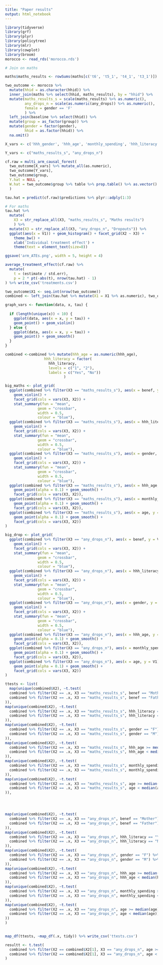 ```yaml
---
title: "Paper results"
output: html_notebook
---
```


```r
library(tidyverse)
library(grf)
library(plyr)
library(policytree)
library(mlr)
library(cowplot)
library(broom)
morocco <- read_rds('morocco.rds')
```

```r
# Join on maths

maths$maths_results <- rowSums(maths[c('t6', 't5_1', 't4_1', 't3_1')])

two_outcome <- morocco %>%
  mutate(hhid = as.character(hhid)) %>%
  inner_join(maths %>% select(hhid, maths_results), by = "hhid") %>%
  mutate(maths_results_s = scale(maths_results) %>% as.numeric(),
         any_drops_n = scale(as.numeric(any_drops)) %>% as.numeric(),
         female = gender == 'F'
         ) %>%
  left_join(baseline %>% select(hhid)) %>%
  mutate(group = as_factor(group)) %>%
  mutate(gender = factor(gender),
         hhid = as.factor(hhid)) %>%
  na.omit()

```

```r
X_vars <- c('hhh_gender', 'hhh_age', 'monthly_spending', 'hhh_literacy', 'age', 'gender', 'benef')

Y_vars <- c("maths_results_s", "any_drops_n")
```


```r
cf.raw = multi_arm_causal_forest(
  two_outcome[X_vars] %>% mutate_all(as.numeric), 
  two_outcome[Y_vars], 
  two_outcome$group,
  Y.hat = NULL ,
  W.hat = two_outcome$group %>% table %>% prop.table() %>% as.vector()
  )

tau.hat = predict(cf.raw)$predictions %>% plyr::adply(1:3)
```

```r
# For maths
tau.hat %>%
  mutate(
    X3 = str_replace_all(X3, "maths_results_s", "Maths results")
    ) %>%
  mutate(X3 = str_replace_all(X3, "any_drops_n", "Dropouts")) %>%
  ggplot(aes(x = V1)) + geom_histogram() + facet_grid(X2 ~ X3) +
    theme_bw() +
    xlab('Individual treatment effect') +
    theme(text = element_text(size=8))

ggsave('arm_ATEs.png', width = 5, height = 4)
```

```r
average_treatment_effect(cf.raw) %>% 
  mutate(
    t = (estimate / std.err),
    p = 2 * pt(-abs(t), nrow(tau.hat) - 1)
) %>% write_csv('treatments.csv')
```

```r
two_outcome$X1 <- seq.int(nrow(two_outcome))
combined <- left_join(tau.hat %>% mutate(X1 = X1 %>% as.numeric), two_outcome, by = "X1")
```

```r

graph_vars <- function(data, x, tau) {
  
  if (length(unique(x)) < 10) {
    ggplot(data, aes(x = x, y = tau)) +
    geom_point() + geom_violin()
  } else {
    ggplot(data, aes(x = x, y = tau)) +
    geom_point() + geom_smooth()
  }
}

```

```r
combined <-combined %>% mutate(hhh_age = as.numeric(hhh_age),
                  hhh_literacy = factor(
                    hhh_literacy,
                    levels = c("1", "2"), 
                    labels = c("Yes", "No"))
                           )
```

```r

big_maths <- plot_grid(
  ggplot(combined %>% filter(X3 == "maths_results_s"), aes(x = benef, y = V1)) +
    geom_violin() +
    facet_grid(cols = vars(X3, X2)) +
    stat_summary(fun = "mean",
               geom = "crossbar", 
               width = 0.5,
               colour = "blue"),
  ggplot(combined %>% filter(X3 == "maths_results_s"), aes(x = hhh_literacy, y = V1)) +
    geom_violin() +
    facet_grid(cols = vars(X3, X2)) +
    stat_summary(fun = "mean",
               geom = "crossbar", 
               width = 0.5,
               colour = "blue"),
  ggplot(combined %>% filter(X3 == "maths_results_s"), aes(x = gender, y = V1)) +
    geom_violin() +
    facet_grid(cols = vars(X3, X2)) +
    stat_summary(fun = "mean",
               geom = "crossbar", 
               width = 0.5,
               colour = "blue"),
  ggplot(combined %>% filter(X3 == "maths_results_s"), aes(x = hhh_age, y = V1)) +
    geom_point(alpha = 0.1) + geom_smooth() +
    facet_grid(cols = vars(X3, X2)),
  ggplot(combined %>% filter(X3 == "maths_results_s"), aes(x = monthly_spending, y = V1)) +
    geom_point(alpha = 0.1) + geom_smooth() +
    facet_grid(cols = vars(X3, X2)),
  ggplot(combined %>% filter(X3 == "maths_results_s"), aes(x = age, y = V1)) +
    geom_point(alpha = 0.1) + geom_smooth() +
    facet_grid(cols = vars(X3, X2))
)
```

```r
big_drop <- plot_grid(
  ggplot(combined %>% filter(X3 == "any_drops_n"), aes(x = benef, y = V1)) +
    geom_violin() +
    facet_grid(cols = vars(X3, X2)) +
    stat_summary(fun = "mean",
               geom = "crossbar", 
               width = 0.5,
               colour = "blue"),
  ggplot(combined %>% filter(X3 == "any_drops_n"), aes(x = hhh_literacy, y = V1)) +
    geom_violin() +
    facet_grid(cols = vars(X3, X2)) +
    stat_summary(fun = "mean",
               geom = "crossbar", 
               width = 0.5,
               colour = "blue"),
  ggplot(combined %>% filter(X3 == "any_drops_n"), aes(x = gender, y = V1)) +
    geom_violin() +
    facet_grid(cols = vars(X3, X2)) +
    stat_summary(fun = "mean",
               geom = "crossbar", 
               width = 0.5,
               colour = "blue"),
  ggplot(combined %>% filter(X3 == "any_drops_n"), aes(x = hhh_age, y = V1)) +
    geom_point(alpha = 0.1) + geom_smooth() +
    facet_grid(cols = vars(X3, X2)),
  ggplot(combined %>% filter(X3 == "any_drops_n"), aes(x = monthly_spending, y = V1)) +
    geom_point(alpha = 0.1) + geom_smooth() +
    facet_grid(cols = vars(X3, X2)),
  ggplot(combined %>% filter(X3 == "any_drops_n"), aes(x = age, y = V1)) +
    geom_point(alpha = 0.1) + geom_smooth() +
    facet_grid(cols = vars(X3, X2))
)

```

```r
ttests <- list(
  map(unique(combined$X2), ~t.test(
  combined %>% filter(X2 == .x, X3 == "maths_results_s", benef == "Mother") %>% select(V1),
  combined %>% filter(X2 == .x, X3 == "maths_results_s", benef == "Father") %>% select(V1)
)),
map(unique(combined$X2), ~t.test(
  combined %>% filter(X2 == .x, X3 == "maths_results_s", hhh_literacy == "Yes") %>% select(V1),
  combined %>% filter(X2 == .x, X3 == "maths_results_s", hhh_literacy == "No") %>% select(V1)
)),
map(unique(combined$X2), ~t.test(
  combined %>% filter(X2 == .x, X3 == "maths_results_s", gender == "F") %>% select(V1),
  combined %>% filter(X2 == .x, X3 == "maths_results_s", gender == "M") %>% select(V1)
)),
map(unique(combined$X2), ~t.test(
  combined %>% filter(X2 == .x, X3 == "maths_results_s", hhh_age >= median(hhh_age)) %>% select(V1),
  combined %>% filter(X2 == .x, X3 == "maths_results_s", hhh_age < median(hhh_age)) %>% select(V1)
)),
map(unique(combined$X2), ~t.test(
  combined %>% filter(X2 == .x, X3 == "maths_results_s", monthly_spending >= median(monthly_spending)) %>% select(V1),
  combined %>% filter(X2 == .x, X3 == "maths_results_s", monthly_spending < median(monthly_spending)) %>% select(V1)
)),
map(unique(combined$X2), ~t.test(
  combined %>% filter(X2 == .x, X3 == "maths_results_s", age >= median(age)) %>% select(V1),
  combined %>% filter(X2 == .x, X3 == "maths_results_s", age < median(age)) %>% select(V1)
)),




map(unique(combined$X2), ~t.test(
  combined %>% filter(X2 == .x, X3 == "any_drops_n", benef == "Mother") %>% select(V1),
  combined %>% filter(X2 == .x, X3 == "any_drops_n", benef == "Father") %>% select(V1)
)),
map(unique(combined$X2), ~t.test(
  combined %>% filter(X2 == .x, X3 == "any_drops_n", hhh_literacy == "Yes") %>% select(V1),
  combined %>% filter(X2 == .x, X3 == "any_drops_n", hhh_literacy == "No") %>% select(V1)
)),
map(unique(combined$X2), ~t.test(
  combined %>% filter(X2 == .x, X3 == "any_drops_n", gender == "F") %>% select(V1),
  combined %>% filter(X2 == .x, X3 == "any_drops_n", gender == "M") %>% select(V1)
)),
map(unique(combined$X2), ~t.test(
  combined %>% filter(X2 == .x, X3 == "any_drops_n", hhh_age >= median(hhh_age)) %>% select(V1),
  combined %>% filter(X2 == .x, X3 == "any_drops_n", hhh_age < median(hhh_age)) %>% select(V1)
)),
map(unique(combined$X2), ~t.test(
  combined %>% filter(X2 == .x, X3 == "any_drops_n", monthly_spending >= median(monthly_spending)) %>% select(V1),
  combined %>% filter(X2 == .x, X3 == "any_drops_n", monthly_spending < median(monthly_spending)) %>% select(V1)
)),
map(unique(combined$X2), ~t.test(
  combined %>% filter(X2 == .x, X3 == "any_drops_n", age >= median(age)) %>% select(V1),
  combined %>% filter(X2 == .x, X3 == "any_drops_n", age < median(age)) %>% select(V1)
))
)
                                       
```

```r
map_df(ttests, ~map_df(.x, tidy)) %>% write_csv('ttests.csv')
```

```r
resultt <- t.test(
  combined %>% filter(X2 == combined$X2[1], X3 == "any_drops_n", age >= median(age)) %>% select(V1),
  combined %>% filter(X2 == combined$X2[1], X3 == "any_drops_n", age < median(age)) %>% select(V1)
)
```







